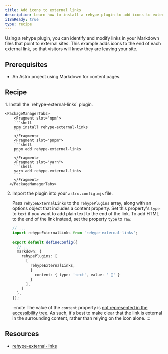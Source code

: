 ```yaml
---
title: Add icons to external links
description: Learn how to install a rehype plugin to add icons to external links in your Markdown files.
i18nReady: true
type: recipe
---
```


Using a rehype plugin, you can identify and modify links in your Markdown files that point to external sites. This example adds icons to the end of each external link, so that visitors will know they are leaving your site.

## Prerequisites

- An Astro project using Markdown for content pages.

## Recipe

<Steps>
1. Install the `rehype-external-links` plugin.

    <PackageManagerTabs>
        <Fragment slot="npm">
        ```shell
        npm install rehype-external-links
        ```
        </Fragment>
        <Fragment slot="pnpm">
        ```shell
        pnpm add rehype-external-links
        ```
        </Fragment>
        <Fragment slot="yarn">
        ```shell
        yarn add rehype-external-links
        ```
        </Fragment>
      </PackageManagerTabs>

2. Import the plugin into your `astro.config.mjs` file.

    Pass `rehypeExternalLinks` to the `rehypePlugins` array, along with an options object that includes a content property. Set this property's `type` to `text` if you want to add plain text to the end of the link. To add HTML to the end of the link instead, set the property `type` to	`raw`.
  
      ```ts
      // ...
      import rehypeExternalLinks from 'rehype-external-links';
  
      export default defineConfig({
        // ...
        markdown: {
          rehypePlugins: [
            [
              rehypeExternalLinks,
              {
                content: { type: 'text', value: ' 🔗' }
              }
            ],
          ]
        },
      });
      ```
    
      :::note
        The value of the `content` property is [not represented in the accessibility tree](https://developer.mozilla.org/en-US/docs/Web/CSS/content#accessibility_concerns). As such, it's best to make clear that the link is external in the surrounding content, rather than relying on the icon alone.
      :::
</Steps>


## Resources
- [rehype-external-links](https://www.npmjs.com/package/rehype-external-links)

